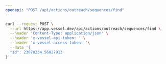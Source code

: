 ```yaml
---
openapi: "POST /api/actions/outreach/sequences/find"
---
```


<RequestExample>

```bash Request
curl --request POST \
  --url https://app.vessel.dev/api/actions/outreach/sequences/find \
  --header 'Content-Type: application/json' \
  --header 'x-vessel-api-token: ' \
  --header 'x-vessel-access-token: '\
  --data '{
  "id": 23070234.56027913
}'
```

</RequestExample>
